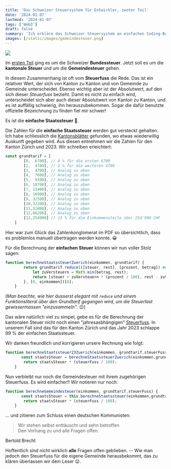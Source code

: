 ```yaml
---
title: 'Das Schweizer Steuersystem für Entwickler, zwoter Teil'
date: '2024-01-07'
lastmod: '2024-01-07'
tags: ['Web3']
draft: false
summary: 'Ich erkläre das Schweizer Steuersystem an einfachen Coding-Beispielen in Javascript'
images: [/static/images/gemeindesteuer.png]
---
```


![](/static/images/gemeindesteuer.png)

Im [ersten Teil](swisstax) ging es um die Schweizer **Bundessteuer**. Jetzt soll es um die
**kantonale Steuer** und um die **Gemeindesteuer** gehen.

In diesem Zusammenhang ist oft vom **Steuerfuss** die Rede. Das ist ein relativer Wert, der sich
von Kanton zu Kanton und von Gemeinde zu Gemeinde unterscheidet. Ebenso wichtig aber ist der
Absolutwert, auf den sich dieser *Steuerfuss* bezieht. Damit es nicht zu einfach wird, unterscheidet
sich aber auch dieser Absolutwert von Kanton zu Kanton, und es ist auffällig schwierig, ihn
herauszubekommen. Sogar die dafür benutzte offizielle Bezeichnung zu finden fiel mir schwer!

Es ist die **einfache Staatssteuer** 🥵.

Die Zahlen für die
**einfache Staatssteuer**
werden gut versteckt gehalten. Ich habe schliesslich die
[Kantonsblätter](https://www.estv.admin.ch/estv/de/home/die-estv/steuersystem-schweiz/kantonsblaetter.html)
gefunden, wo etwas wiederwillig Auskunft gegeben wird.
Aus diesen entnehmen wir die Zahlen für den Kanton Zürich und 2023. Wir schreiben erleichtert:



```js
const grundtarif = [
        [0,  6700], // 0 % für die ersten 6700
        [2,  4700], // 2 % für die weiteren 4700
        [3,  4700], // Analog zu oben
        [4,  7600], // Analog zu oben
        [5,  9300], // Analog zu oben
        [6, 10700], // Analog zu oben
        [7, 12400], // Analog zu oben
        [8, 16900], // Analog zu oben
        [9, 32500], // Analog zu oben
        [10,32200], // Analog zu oben
        [11,51000], // Analog zu oben
        [12,66200], // Analog zu oben
        [13,254900] // 13 % für die Einkommensteile über 254'900 CHF
    ]
```
Hier war zum Glück das Zahlenkonglomerat im PDF so übersichtlich, dass es problemlos
manuell übertragen werden konnte. 😀

Für die Berechnung der **einfachen Steuer** können wir nun voller Stolz sagen:

```js
function berechneStaatssteuerZuerich(einkommen, grundtarif) {
        return grundtarif.reduce(([steuer, rest], [prozent, betrag]) => {
            let zuVersteuern = Math.min(betrag, rest);
            return [steuer + zuVersteuern * (prozent / 100), rest - zuVersteuern];
        }, [0, einkommen])[0];
    }
```



(*Man beachte, wie hier äusserst elegant mit `reduce` und einem Funktionsliteral über den Grundtarif
gegangen wird, um die Steuerlast gewissermassen "einzusammeln"*. 😉)

Das wäre natürlich viel zu simpel, gebe es für die Berechnung der kantonalen Steuer nicht noch
einen "jahresasbhängigen"
[Steuerfuss](https://www.zh.ch/de/news-uebersicht/mitteilungen/2022/steuern-finanzen/steuern/steuerfuss-fuer-die-jahre-2022-und-2023.html).
In unserem Fall sind das für den Kanton Zürich und das Jahr 2023 schlappe 99 % der einfachen Staatssteuer.

Wir danken freundlich und korrigieren unsere Rechnung wie folgt:

```js
function berechneStaatssteuer23Zuerich(einkommen, grundtarif,steuerFuss) {
       const staatsSteuer = berechneStaatssteuerZuerich(einkommen,grundtarif);
        return staatsSteuer * (steuerFuss / 100);
    }
```

Nun verbleibt nur noch die Gemeindesteuer mit ihrem zugehörigen Steuerfuss. Es wird einfacher!! Wir
notieren nur noch:

```js
function berechneGemeindesteuer(einkommen, grundtarif,steuerFuss) {
       const staatsSteuer = this.berechneStaatssteuer(einkommen,grundtarif);
        return staatsSteuer * (steuerFuss / 100);
    }
```

... und zitieren zum Schluss einen deutschen Kommunisten:

> Wir stehen selbst enttäuscht und sehn betroffen \
> Den Vorhang zu und alle Fragen offen.

Bertold Brecht

Hoffentlich sind nicht wirklich **alle** Fragen offen geblieben.
-- Wie man jedoch den
Steuerfuss für die eigene Gemeinde herausbekommt, das zu klären überlassen wir  dem Leser 😛.
